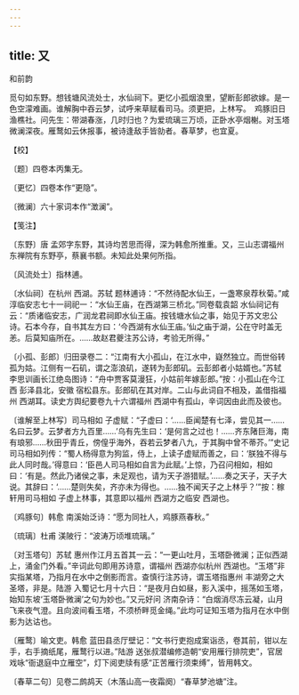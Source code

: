 ```yaml
---
---
---
```

title: 又
---



和前韵





觅句如东野。想钱塘风流处士，水仙祠下。更忆小孤烟浪里，望断彭郎欲嫁。是一色空濛难画。谁解胸中吞云梦，试呼来草赋看司马。须更把，上林写。　鸡豚旧日渔樵社。问先生：带湖春涨，几时归也？为爱琉璃三万顷，正卧水亭烟榭。对玉塔微澜深夜。雁鹜如云休报事，被诗逢敌手皆勍者。春草梦，也宜夏。





【校】


〔题〕四卷本丙集无。

〔更忆〕四卷本作“更隐”。

〔微澜〕六十家词本作“澂澜”。





【笺注】


〔东野〕唐 孟郊字东野，其诗均苦思而得，深为韩愈所推重。又，三山志谓福州 东禅院有东野亭，蔡襄书额。未知此处果何所指。

〔风流处士〕指林逋。

〔水仙祠〕在杭州 西湖。苏轼 题林逋诗：“不然待配水仙王，一盏寒泉荐秋菊。”咸淳临安志七十一祠祀一：“水仙王庙，在西湖第三桥北。”同卷载袁韶 水仙祠记有云：“质诸临安志，广润龙君祠即水仙王庙。按钱塘水仙之事，始见于苏文忠公诗。石本今存，自书其左方曰：‘今西湖有水仙王庙。’仙之庙于湖，公在守时盖无恙。后莫知庙所在。……故赵君夔注苏公诗，考验无所得。”

〔小孤、彭郎〕归田录卷二：“江南有大小孤山，在江水中，嶷然独立。而世俗转孤为姑。江侧有一石矶，谓之澎浪矶，遂转为彭郎矶。云彭郎者小姑婿也。”苏轼 李思训画长江绝岛图诗：“舟中贾客莫漫狂，小姑前年嫁彭郎。”按：小孤山在今江西 彭泽县北，安徽 宿松县东。彭郎矶在其对岸。二山与此词自不相及，盖借指福州 西湖耳。读史方舆纪要卷九十六谓福州 西湖中有孤山，辛词因由此而及彼也。

〔谁解至上林写〕司马相如 子虚赋：“子虚曰：‘……臣闻楚有七泽，尝见其一……名曰云梦。云梦者方九百里……’乌有先生曰：‘是何言之过也！……齐东陼巨海，南有琅邪……秋田乎青丘，傍偟乎海外，吞若云梦者八九，于其胸中曾不蒂芥。’”史记 司马相如列传：“蜀人杨得意为狗监，侍上，上读子虚赋而善之，曰：‘朕独不得与此人同时哉。’得意曰：‘臣邑人司马相如自言为此赋。’上惊，乃召问相如，相如曰：‘有是。然此乃诸侯之事，未足观也，请为天子游猎赋。’……奏之天子，天子大说。其辞曰：‘……楚则失矣，齐亦未为得也。……独不闻天子之上林乎？’”按：稼轩用司马相如 子虚上林事，其意即以福州 西湖方之临安 西湖也。

〔鸡豚句〕韩愈 南溪始泛诗：“愿为同社人，鸡豚燕春秋。”

〔琉璃〕杜甫 渼陂行：“波涛万顷堆琉璃。”

〔对玉塔句〕苏轼 惠州作江月五首其一云：“一更山吐月，玉塔卧微澜；正似西湖上，涌金门外看。”辛词此句即用苏诗意，谓福州 西湖亦似杭州 西湖也。“玉塔”非实指某塔，乃指月在水中之倒影而言。查慎行注苏诗，谓玉塔指惠州 丰湖旁之大圣塔，非是。陆游 入蜀记七月十六日：“是夜月白如昼，影入溪中，摇荡如玉塔，始知东坡‘玉塔卧微澜’之句为妙也。”又元好问 济南杂诗：“白烟消尽冻云凝，山月飞来夜气澄。且向波间看玉塔，不须桥畔觅金绳。”此均可证知玉塔为指月在水中倒影为达诂也。

〔雁鹜〕喻文吏。韩愈 蓝田县丞厅壁记：“文书行吏抱成案诣丞，卷其前，钳以左手，右手摘纸尾，雁鹜行以进。”陆游 送张叔潜编修造朝“安用雁行排院吏”，官居戏咏“衙退庭中立雁空”，灯下阅吏牍有感“正苦雁行须束缚”，皆用韩文。

〔春草二句〕见卷二鹧鸪天（木落山高一夜霜阕）“春草梦池塘”注。